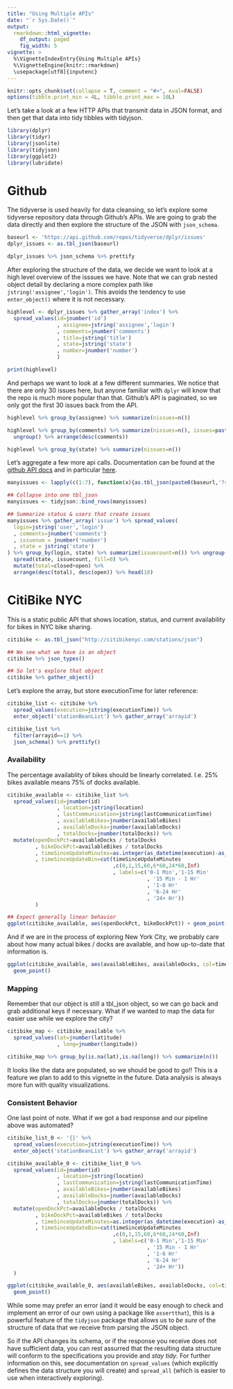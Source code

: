 ```yaml
---
title: "Using Multiple APIs"
date: "`r Sys.Date()`"
output: 
  rmarkdown::html_vignette:
    df_output: paged
    fig_width: 5
vignette: >
  %\VignetteIndexEntry{Using Multiple APIs}
  %\VignetteEngine{knitr::rmarkdown}
  \usepackage[utf8]{inputenc}
---
```


```r
knitr::opts_chunk$set(collapse = T, comment = "#>", eval=FALSE)
options(tibble.print_min = 4L, tibble.print_max = 10L)
```

Let's take a look at a few HTTP APIs that transmit data in JSON format, and then get that data into tidy tibbles with tidyjson.

```r
library(dplyr)
library(tidyr)
library(jsonlite)
library(tidyjson)
library(ggplot2)
library(lubridate)
```

# Github

The tidyverse is used heavily for data cleansing, so let's explore some tidyverse repository data through Github's APIs.  We are going to grab the data directly and then explore the structure of the JSON with `json_schema`.

```r
baseurl <- 'https://api.github.com/repos/tidyverse/dplyr/issues'
dplyr_issues <- as.tbl_json(baseurl)

dplyr_issues %>% json_schema %>% prettify
```

After exploring the structure of the data, we decide we want to look at a high level overview of the isssues we have.  Note that we can grab nested object detail by declaring a more complex path like `jstring('assignee','login')`.  This avoids the tendency to use `enter_object()` where it is not necessary.

```r

highlevel <- dplyr_issues %>% gather_array('index') %>% 
  spread_values(id=jnumber('id')
                , assignee=jstring('assignee','login')
                , comments=jnumber('comments')
                , title=jstring('title')
                , state=jstring('state')
                , number=jnumber('number')
                )

print(highlevel)

```

And perhaps we want to look at a few different summaries.  We notice that there are only 30 issues here, but anyone familiar with `dplyr` will know that the repo is much more popular than that.  Github's API is paginated, so we only got the first 30 issues back from the API.

```r

highlevel %>% group_by(assignee) %>% summarize(nissues=n())

highlevel %>% group_by(comments) %>% summarize(nissues=n(), issues=paste(number,collapse=',')) %>% 
  ungroup() %>% arrange(desc(comments))

highlevel %>% group_by(state) %>% summarize(nissues=n())

```

Let's aggregate a few more api calls.  Documentation can be found at the [github API docs](https://developer.github.com/guides/traversing-with-pagination/) and in particular [here](https://developer.github.com/v3/issues/#list-issues).

```r
manyissues <- lapply(c(1:7), function(x){as.tbl_json(paste0(baseurl,'?state=all&per_page=50&page=',x))})

## Collapse into one tbl_json
manyissues <- tidyjson::bind_rows(manyissues)

## Summarize status & users that create issues
manyissues %>% gather_array('issue') %>% spread_values(
  login=jstring('user','login')
  , comments=jnumber('comments')
  , issuenum = jnumber('number')
  , state = jstring('state')
) %>% group_by(login, state) %>% summarize(issuecount=n()) %>% ungroup() %>%
  spread(state, issuecount, fill=0) %>%
  mutate(total=closed+open) %>%
  arrange(desc(total), desc(open)) %>% head(10)
```

# CitiBike NYC

This is a static public API that shows location, status, and current availability for bikes in NYC bike sharing. 

```r
citibike <- as.tbl_json("http://citibikenyc.com/stations/json")

## We see what we have is an object
citibike %>% json_types()

## So let's explore that object
citibike %>% gather_object()
```

Let's explore the array, but store executionTime for later reference:

```r
citibike_list <- citibike %>% 
  spread_values(execution=jstring(executionTime)) %>%
  enter_object('stationBeanList') %>% gather_array('arrayid')

citibike_list %>%
  filter(arrayid==1) %>%
  json_schema() %>% prettify()

```
### Availability
The percentage availablity of bikes should be linearly correlated.  I.e. 25% bikes available means 75% of docks available.
```r
citibike_available <- citibike_list %>% 
  spread_values(id=jnumber(id)
                , location=jstring(location)
                , lastCommunication=jstring(lastCommunicationTime)
                , availableBikes=jnumber(availableBikes)
                , availableDocks=jnumber(availableDocks)
                , totalDocks=jnumber(totalDocks)) %>%
  mutate(openDockPct=availableDocks / totalDocks
         , bikeDockPct=availableBikes / totalDocks
         , timeSinceUpdateMinutes=as.integer(as_datetime(execution)-as_datetime(lastCommunication))/60
         , timeSinceUpdateBin=cut(timeSinceUpdateMinutes
                                  ,c(0,1,15,60,6*60,24*60,Inf)
                                  , labels=c('0-1 Min','1-15 Min'
                                             , '15 Min - 1 Hr'
                                             , '1-6 Hr'
                                             , '6-24 Hr'
                                             , '24+ Hr'))
         )

## Expect generally linear behavior
ggplot(citibike_available, aes(openDockPct, bikeDockPct)) + geom_point()
```

And if we are in the process of exploring New York City, we probably care about how many actual bikes / docks are available, and how up-to-date that information is.
```r
ggplot(citibike_available, aes(availableBikes, availableDocks, col=timeSinceUpdateBin)) +
  geom_point()

```

### Mapping
Remember that our object is still a tbl_json object, so we can go back and grab additional keys if necessary.  What if we wanted to map the data for easier use while we explore the city?
```r
citibike_map <- citibike_available %>%
  spread_values(lat=jnumber(latitude)
                , long=jnumber(longitude))

citibike_map %>% group_by(is.na(lat),is.na(long)) %>% summarize(n())
```

It looks like the data are populated, so we should be good to go!!  This is a feature we plan to add to this vignette in the future.  Data analysis is always more fun with quality visualizations.

### Consistent Behavior

One last point of note.  What if we got a bad response and our pipeline above was automated?

```r
citibike_list_0 <- '{}' %>% 
  spread_values(execution=jstring(executionTime)) %>%
  enter_object('stationBeanList') %>% gather_array('arrayid')

citibike_available_0 <- citibike_list_0 %>% 
  spread_values(id=jnumber(id)
                , location=jstring(location)
                , lastCommunication=jstring(lastCommunicationTime)
                , availableBikes=jnumber(availableBikes)
                , availableDocks=jnumber(availableDocks)
                , totalDocks=jnumber(totalDocks)) %>%
  mutate(openDockPct=availableDocks / totalDocks
         , bikeDockPct=availableBikes / totalDocks
         , timeSinceUpdateMinutes=as.integer(as_datetime(execution)-as_datetime(lastCommunication))/60
         , timeSinceUpdateBin=cut(timeSinceUpdateMinutes
                                  ,c(0,1,15,60,6*60,24*60,Inf)
                                  , labels=c('0-1 Min','1-15 Min'
                                             , '15 Min - 1 Hr'
                                             , '1-6 Hr'
                                             , '6-24 Hr'
                                             , '24+ Hr'))
  )

ggplot(citibike_available_0, aes(availableBikes, availableDocks, col=timeSinceUpdateBin)) +
  geom_point()
```

While some may prefer an error (and it would be easy enough to check and implement an error of our own using a package like `assertthat`), this is a powerful feature of the `tidyjson` package that allows us to _be sure_ of the structure of data that we receive from parsing the JSON object.  

So if the API changes its schema, or if the response you receive does not have sufficient data, you can rest assurred that the resulting data structure will conform to the specifications you provide and _stay tidy_.  For further information on this, see documentation on `spread_values` (which explicitly defines the data structure you will create) and `spread_all` (which is easier to use when interactively exploring).
